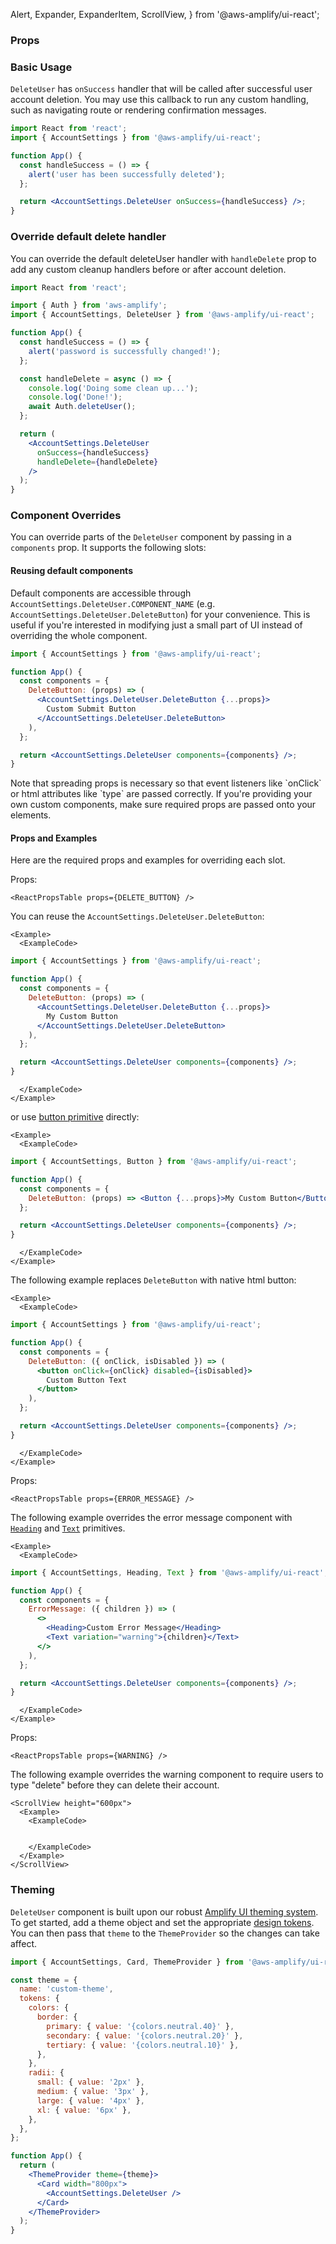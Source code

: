   Alert,
  Expander,
  ExpanderItem,
  ScrollView,
} from '@aws-amplify/ui-react';


### Props

<ReactPropsTable props={DELETE_USER} />

### Basic Usage

`DeleteUser` has `onSuccess` handler that will be called after successful user account deletion. You may use this callback to run any custom handling, such as navigating route or rendering confirmation messages.

<Example>
  <ExampleCode>

```jsx
import React from 'react';
import { AccountSettings } from '@aws-amplify/ui-react';

function App() {
  const handleSuccess = () => {
    alert('user has been successfully deleted');
  };

  return <AccountSettings.DeleteUser onSuccess={handleSuccess} />;
}
```

  </ExampleCode>
</Example>

### Override default delete handler

You can override the default deleteUser handler with `handleDelete` prop to add any custom cleanup handlers before or after account deletion.

<Example>
  <ExampleCode>

```jsx
import React from 'react';

import { Auth } from 'aws-amplify';
import { AccountSettings, DeleteUser } from '@aws-amplify/ui-react';

function App() {
  const handleSuccess = () => {
    alert('password is successfully changed!');
  };

  const handleDelete = async () => {
    console.log('Doing some clean up...');
    console.log('Done!');
    await Auth.deleteUser();
  };

  return (
    <AccountSettings.DeleteUser
      onSuccess={handleSuccess}
      handleDelete={handleDelete}
    />
  );
}
```

  </ExampleCode>
</Example>

### Component Overrides

You can override parts of the `DeleteUser` component by passing in a `components` prop. It supports the following slots:

<ReactPropsTable props={OVERRIDES} />

#### Reusing default components

Default components are accessible through `AccountSettings.DeleteUser.COMPONENT_NAME` (e.g. `AccountSettings.DeleteUser.DeleteButton`) for your convenience. This is useful if you're interested in modifying just a small part of UI instead of overriding the whole component.

<Example>
  <ExampleCode>

```jsx
import { AccountSettings } from '@aws-amplify/ui-react';

function App() {
  const components = {
    DeleteButton: (props) => (
      <AccountSettings.DeleteUser.DeleteButton {...props}>
        Custom Submit Button
      </AccountSettings.DeleteUser.DeleteButton>
    ),
  };

  return <AccountSettings.DeleteUser components={components} />;
}
```

  </ExampleCode>
</Example>

<Alert variation="warning">
  Note that spreading props is necessary so that event listeners like `onClick`
  or html attributes like `type` are passed correctly. If you're providing your
  own custom components, make sure required props are passed onto your elements.
</Alert>

#### Props and Examples

Here are the required props and examples for overriding each slot.

<Expander type="single">
  <ExpanderItem title="DeleteButton" value="delete-button">

Props:

    <ReactPropsTable props={DELETE_BUTTON} />

You can reuse the `AccountSettings.DeleteUser.DeleteButton`:

    <Example>
      <ExampleCode>

```jsx
import { AccountSettings } from '@aws-amplify/ui-react';

function App() {
  const components = {
    DeleteButton: (props) => (
      <AccountSettings.DeleteUser.DeleteButton {...props}>
        My Custom Button
      </AccountSettings.DeleteUser.DeleteButton>
    ),
  };

  return <AccountSettings.DeleteUser components={components} />;
}
```

      </ExampleCode>
    </Example>

or use [button primitive](/components/button) directly:

    <Example>
      <ExampleCode>

```jsx
import { AccountSettings, Button } from '@aws-amplify/ui-react';

function App() {
  const components = {
    DeleteButton: (props) => <Button {...props}>My Custom Button</Button>,
  };

  return <AccountSettings.DeleteUser components={components} />;
}
```

      </ExampleCode>
    </Example>

The following example replaces `DeleteButton` with native html button:

    <Example>
      <ExampleCode>

```jsx
import { AccountSettings } from '@aws-amplify/ui-react';

function App() {
  const components = {
    DeleteButton: ({ onClick, isDisabled }) => (
      <button onClick={onClick} disabled={isDisabled}>
        Custom Button Text
      </button>
    ),
  };

  return <AccountSettings.DeleteUser components={components} />;
}
```

      </ExampleCode>
    </Example>

  </ExpanderItem>
  <ExpanderItem title="ErrorMessage" value="error-message">

Props:

    <ReactPropsTable props={ERROR_MESSAGE} />

The following example overrides the error message component with [`Heading`](/components/heading) and [`Text`](/components/text) primitives.

    <Example>
      <ExampleCode>

```jsx
import { AccountSettings, Heading, Text } from '@aws-amplify/ui-react';

function App() {
  const components = {
    ErrorMessage: ({ children }) => (
      <>
        <Heading>Custom Error Message</Heading>
        <Text variation="warning">{children}</Text>
      </>
    ),
  };

  return <AccountSettings.DeleteUser components={components} />;
}
```

      </ExampleCode>
    </Example>

  </ExpanderItem>
  <ExpanderItem title="WarningView" value="warning-view">

Props:

    <ReactPropsTable props={WARNING} />

The following example overrides the warning component to require users to type "delete" before they can delete their account.

    <ScrollView height="600px">
      <Example>
        <ExampleCode>

```jsx{10-37,48} file=../../../../../../../examples/next/pages/ui/components/account-settings/delete-user-with-overrides/index.page.tsx#L1-L72

```

        </ExampleCode>
      </Example>
    </ScrollView>

  </ExpanderItem>
</Expander>

### Theming

`DeleteUser` component is built upon our robust [Amplify UI theming system](../../theming). To get started, add a theme object and set the appropriate [design tokens](../../theming#design-tokens). You can then pass that `theme` to the `ThemeProvider` so the changes can take affect.

<Example>
  <ExampleCode>

```jsx
import { AccountSettings, Card, ThemeProvider } from '@aws-amplify/ui-react';

const theme = {
  name: 'custom-theme',
  tokens: {
    colors: {
      border: {
        primary: { value: '{colors.neutral.40}' },
        secondary: { value: '{colors.neutral.20}' },
        tertiary: { value: '{colors.neutral.10}' },
      },
    },
    radii: {
      small: { value: '2px' },
      medium: { value: '3px' },
      large: { value: '4px' },
      xl: { value: '6px' },
    },
  },
};

function App() {
  return (
    <ThemeProvider theme={theme}>
      <Card width="800px">
        <AccountSettings.DeleteUser />
      </Card>
    </ThemeProvider>
  );
}
```

  </ExampleCode>
</Example>
